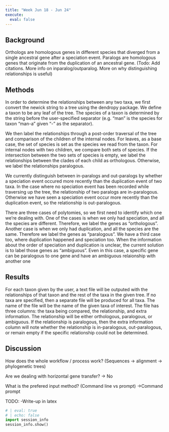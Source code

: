 ```yaml
---
title: "Week Jun 18 - Jun 24"
execute:
  eval: false
---
```


## Background
 Orthologs are homologous genes in different species that diverged from a single ancestral gene after a speciation event. Paralogs are homologous genes that originate from the duplication of an ancestral gene. (Todo: Add citations. More info on inparalog/outparalog. More on why distinguishing relationships is useful)

## Methods

In order to determine the relationships between any two taxa, we first convert the newick string to a tree using the dendropy package. We define a taxon to be any leaf of the tree. The species of a taxon is determined by the string before the user-specified separator (e.g. "man" is the species for taxon "man-a" given "-" as the separator). 

We then label the relationships through a post-order traversal of the tree and comparison of the children of the internal nodes. For leaves, as a base case, the set of species is set as the species we read from the taxon. For internal nodes with two children, we compare both sets of species. If the intersection between the two sets of species is empty, we label the relationships between the clades of each child as orthologous. Otherwise, we label the relationships paralogous.

We currently distinguish between in-paralogs and out-paralogs by whether a speciation event occured more recently than the duplication event of two taxa. In the case where no speciation event has been recorded while traversing up the tree, the relationship of two paralogs are in-paralogous. Otherwise we have seen a speciation event occur more recently than the duplication event, so the relationship is out-paralogous.

There are three cases of polytomies, so we first need to identify which one we're dealing with. One of the cases is when we only had speciation, and all the species are different. Therefore, we label the genes as "orthologous". Another case is when we only had duplication, and all the species are the same. Therefore we label the genes as "paralogous". We have a third case too, where duplication happened and speciation too. When the information about the order of speciation and duplication is unclear, the current solution is to label those genes as "ambiguous". Even in this case, a specific gene can be paralogous to one gene and have an ambiguous relaionship with another one


## Results

For each taxon given by the user, a text file will be outputed with the relationships of that taxon and the rest of the taxa in the given tree. If no taxa are specified, then a separate file will be produced for all taxa. The name of the file will be the name of the given taxa of interest. The file has three columns: the taxa being compared, the relationship, and extra information. The relationship will be either orthologous, paralogous, or ambiguous. If the relationship is paralogous, then the extra information column will note whether the relationship is in-paralogous, out-paralogous, or remain empty if the specific relationship could not be determined.


## Discussion

How does the whole workflow / process work? (Sequences -> alignment -> phylogenetic trees)

Are we dealing with horizontal gene transfer?
-> No

What is the prefered input method? (Command line vs prompt)
->Command prompt

TODO:
-Write-up in latex


::: {.content-visible when-format="html"}
```python
# | eval: true
# | echo: false
import session_info
session_info.show()
```
:::
